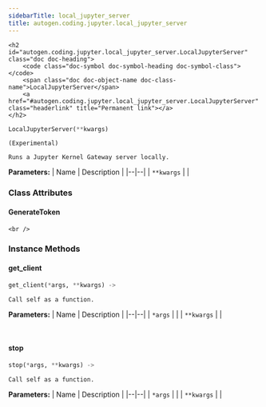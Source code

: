 ```yaml
---
sidebarTitle: local_jupyter_server
title: autogen.coding.jupyter.local_jupyter_server
---
```


    <h2 id="autogen.coding.jupyter.local_jupyter_server.LocalJupyterServer" class="doc doc-heading">
        <code class="doc-symbol doc-symbol-heading doc-symbol-class"></code>
        <span class="doc doc-object-name doc-class-name">LocalJupyterServer</span>
        <a href="#autogen.coding.jupyter.local_jupyter_server.LocalJupyterServer" class="headerlink" title="Permanent link"></a>
    </h2>

```python
LocalJupyterServer(**kwargs)
```

    (Experimental)
    
    Runs a Jupyter Kernel Gateway server locally.

<b>Parameters:</b>
| Name | Description |
|--|--|
| `**kwargs` |  |

### Class Attributes

<code class="doc-symbol doc-symbol-heading doc-symbol-attribute"></code>
#### GenerateToken
<a href="#autogen.coding.jupyter.local_jupyter_server.LocalJupyterServer.GenerateToken" class="headerlink" title="Permanent link"></a>

    <br />

### Instance Methods

<code class="doc-symbol doc-symbol-heading doc-symbol-method"></code>
#### get_client
<a href="#autogen.coding.jupyter.local_jupyter_server.LocalJupyterServer.get_client" class="headerlink" title="Permanent link"></a>

```python
get_client(*args, **kwargs) -> 
```

    Call self as a function.

<b>Parameters:</b>
| Name | Description |
|--|--|
| `*args` |  |
| `**kwargs` |  |

<br />

<code class="doc-symbol doc-symbol-heading doc-symbol-method"></code>
#### stop
<a href="#autogen.coding.jupyter.local_jupyter_server.LocalJupyterServer.stop" class="headerlink" title="Permanent link"></a>

```python
stop(*args, **kwargs) -> 
```

    Call self as a function.

<b>Parameters:</b>
| Name | Description |
|--|--|
| `*args` |  |
| `**kwargs` |  |

<br />